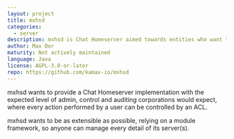 ```yaml
---
layout: project
title: mxhsd
categories:
  - server
description: mxhsd is Chat Homeserver aimed towards entities who want to have in-depth control of their servers
author: Max Dor
maturity: Not actively maintained
language: Java
license: AGPL-3.0-or-later
repo: https://github.com/kamax-io/mxhsd
---
```


mxhsd wants to provide a Chat Homeserver implementation with the expected level of admin, control and auditing corporations would expect, where every action performed by a user can be controlled by an ACL.

mxhsd wants to be as extensible as possible, relying on a module framework, so anyone can manage every detail of its server(s).



